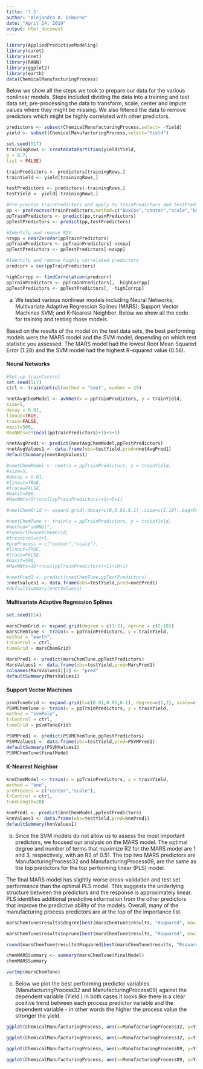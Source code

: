---
title: '7.5'
author: "Alejandro D. Osborne"
date: "April 24, 2019"
output: html_document
---
```{r}
library(AppliedPredictiveModeling)
library(caret)
library(nnet)
library(RANN)
library(ggplot2)
library(earth)
data(ChemicalManufacturingProcess)
```

Below we show all the steps we took to prepare our data for the various nonlinear models.  Steps included dividing the data into a training and test data set; pre-processing the data to transform, scale, center and impute values where they might be missing.  We also filtered the data to remove predictors which might be highly correlated with other predictors.  

```{r}
predictors <- subset(ChemicalManufacturingProcess,select= -Yield)
yield <- subset(ChemicalManufacturingProcess,select="Yield")
```

```{r}
set.seed(517)
trainingRows <- createDataPartition(yield$Yield,
p = 0.7,
list = FALSE)
```

```{r}
trainPredictors <- predictors[trainingRows,]
trainYield <- yield[trainingRows,]
```

```{r}
testPredictors <- predictors[-trainingRows,]
testYield <- yield[-trainingRows,]
```

```{r}
#Pre-process trainPredictors and apply to trainPredictors and testPredictors
pp <- preProcess(trainPredictors,method=c("BoxCox","center","scale","knnImpute"))
ppTrainPredictors <- predict(pp,trainPredictors)
ppTestPredictors <- predict(pp,testPredictors)
```

```{r}
#Identify and remove NZV
nzvpp = nearZeroVar(ppTrainPredictors)
ppTrainPredictors <- ppTrainPredictors[-nzvpp]
ppTestPredictors <- ppTestPredictors[-nzvpp]
```

```{r}
#Identify and remove highly correlated predictors
predcorr = cor(ppTrainPredictors)
```

```{r}
highCorrpp <- findCorrelation(predcorr)
ppTrainPredictors <- ppTrainPredictors[, -highCorrpp]
ppTestPredictors <- ppTestPredictors[, -highCorrpp]
```


a) We tested various nonlinear models including Neural Networks; Multivariate Adaptive Regression Splines (MARS); Support Vector Machines SVM; and K-Nearest Neighbor. Below we show all the code for training and testing those models.  

Based on the results of the model on the test data sets, the best performing models were the MARS model and the SVM model, depending on which test statistic you assessed. The MARS model had the lowest Root Mean Squared Error (1.28) and the SVM model had the highest R-squared value (0.58).  

#### Neural Networks  

```{r}
#Set-up trainControl
set.seed(517)
ctrl <- trainControl(method = "boot", number = 25)
```

```{r}
nnetAvgChemModel <- avNNet(x = ppTrainPredictors, y = trainYield,
size=5,
decay = 0.01,
linout=TRUE,
trace=FALSE,
maxit=500,
MaxNWts=5*(ncol(ppTrainPredictors)+1)+5+1)

nnetAvgPred1 <- predict(nnetAvgChemModel,ppTestPredictors)
nnetAvgValues1 <- data.frame(obs=testYield,pred=nnetAvgPred1)
defaultSummary(nnetAvgValues1)

#nnetChemModel <- nnet(x = ppTrainPredictors, y = trainYield,
#size=5,
#decay = 0.01,
#linout=TRUE,
#trace=FALSE,
#maxit=500,
#MaxNWts=5*(ncol(ppTrainPredictors)+1)+5+1)

#nnetChemGrid <- expand.grid(.decay=c(0,0.01,0.1),.size=c(1:10),.bag=FALSE)

#nnetChemTune <- train(x = ppTrainPredictors, y = trainYield,
#method="avNNet",
#tuneGrid=nnetChemGrid,
#trcontrol=ctrl,
#preProcess = c("center","scale"),
#linout=TRUE,
#trace=FALSE,
#maxit=500,
#MaxNWts=10*(ncol(ppTrainPredictors)+1)+10+1)

#nnetPred1 <- predict(nnetChemTune,ppTestPredictors)
3nnetValues1 <- data.frame(obs=testYield,pred=nnetPred1)
#defaultSummary(nnetValues1)

```

#### Multivariate Adaptive Regression Splines  

```{r}
set.seed(614)

marsChemGrid <- expand.grid(degree = c(1:2), nprune = c(2:10))
marsChemTune <- train(x = ppTrainPredictors, y = trainYield,
method = "earth",
trControl = ctrl,
tuneGrid = marsChemGrid)

MarsPred1 <- predict(marsChemTune,ppTestPredictors)
MarsValues1 <- data.frame(obs=testYield,pred=MarsPred1)
colnames(MarsValues1)[2] <- "pred"
defaultSummary(MarsValues1)

```

#### Support Vector Machines  

```{r}
psvmTuneGrid <- expand.grid(C=c(0.01,0.05,0.1), degree=c(1,2), scale=c(0.25,0.5,1))
PSVMChemTune <- train(x = ppTrainPredictors, y = trainYield,
method = "svmPoly",
trControl = ctrl,
tuneGrid = psvmTuneGrid)

PSVMPred1 <- predict(PSVMChemTune,ppTestPredictors)
PSVMValues1 <- data.frame(obs=testYield,pred=PSVMPred1)
defaultSummary(PSVMValues1)
PSVMChemTune$finalModel

```

#### K-Nearest Neighbor  

```{r}
knnChemModel <- train(x = ppTrainPredictors, y = trainYield,
method = "knn",
preProcess = c("center","scale"),
trControl = ctrl,
tuneLength=20)

knnPred1 <- predict(knnChemModel,ppTestPredictors)
knnValues1 <- data.frame(obs=testYield,pred=knnPred1)
defaultSummary(knnValues1)

```

(b) Since the SVM models do not allow us to assess the most important predictors, we focused our analysis on the MARS model. The optimal degree and number of terms that maximize R2 for the MARS model are 1 and 3, respectively, with an R2 of 0.51.  The top two MARS predictors are ManufacturingProcess32 and ManufacturingProcess09, are the same as the top predictors for the top performing linear (PLS) model.  

The final MARS model has slightly worse cross-validation and test set performance than the optimal PLS model. This suggests the underlying structure between the predictors and the response is approximately linear.  PLS identifies additional predictive information from the other predictors that improve the predictive ability of the models.  Overall, many of the manufacturing process predictors are at the top of the importance list.  

```{r}
marsChemTune$results$degree[best(marsChemTune$results, "Rsquared", maximize = TRUE)]
```

```{r}
marsChemTune$results$nprune[best(marsChemTune$results, "Rsquared", maximize = TRUE)]
```

```{r}
round(marsChemTune$results$Rsquared[best(marsChemTune$results, "Rsquared", maximize = TRUE)],2)
```

```{r}
chemMARSSummary <- summary(marsChemTune$finalModel)
chemMARSSummary
```

```{r}
varImp(marsChemTune)
```

c) Below we plot the best performing predictor variables (ManufacturingProcess32 and ManufacturingProcess09) against the dependent variable (Yield.) In both cases it looks like there is a clear positive trend between each process predictor variable and the dependent variable - in other words the higher the process value the stronger the yield.  

```{r}

ggplot(ChemicalManufacturingProcess, aes(x=ManufacturingProcess32, y=Yield)) +  geom_point(shape=1) + geom_smooth(se=TRUE)

ggplot(ChemicalManufacturingProcess, aes(x=ManufacturingProcess32, y=Yield)) +  geom_point(shape=1) + geom_smooth(method = lm, se=TRUE)

```
```{r}

ggplot(ChemicalManufacturingProcess, aes(x=ManufacturingProcess09, y=Yield)) +  geom_point(shape=1) + geom_smooth(se=TRUE)

ggplot(ChemicalManufacturingProcess, aes(x=ManufacturingProcess09, y=Yield)) +  geom_point(shape=1) + geom_smooth(method = lm, se=TRUE)

```
